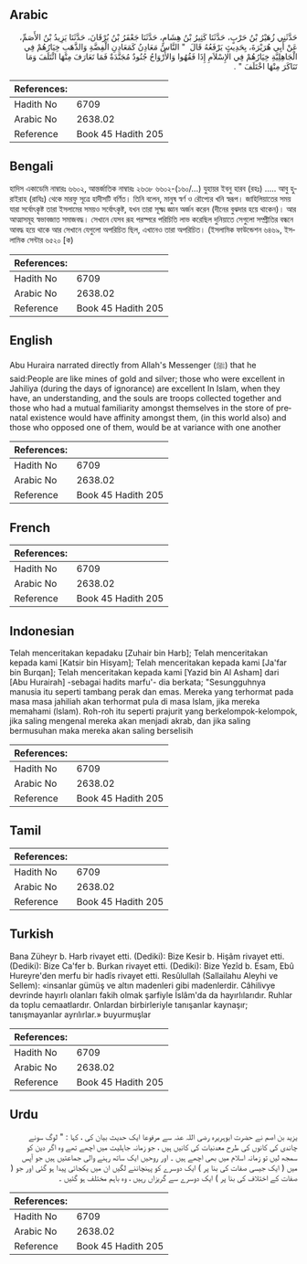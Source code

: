 ## Arabic


<div dir="rtl" lang="ar" style={{fontSize:'larger',backgroundColor:'#f8f9fa',padding:20}}>
حَدَّثَنِي زُهَيْرُ بْنُ حَرْبٍ، حَدَّثَنَا كَثِيرُ بْنُ هِشَامٍ، حَدَّثَنَا جَعْفَرُ بْنُ بُرْقَانَ، حَدَّثَنَا يَزِيدُ بْنُ الأَصَمِّ، عَنْ أَبِي هُرَيْرَةَ، بِحَدِيثٍ يَرْفَعُهُ قَالَ ‏ "‏ النَّاسُ مَعَادِنُ كَمَعَادِنِ الْفِضَّةِ وَالذَّهَبِ خِيَارُهُمْ فِي الْجَاهِلِيَّةِ خِيَارُهُمْ فِي الإِسْلاَمِ إِذَا فَقُهُوا وَالأَرْوَاحُ جُنُودٌ مُجَنَّدَةٌ فَمَا تَعَارَفَ مِنْهَا ائْتَلَفَ وَمَا تَنَاكَرَ مِنْهَا اخْتَلَفَ ‏"‏ ‏.‏
</div>
<div style={{backgroundColor:'#f8f9fa',padding:20, marginBottom: 10}}><table> <thead> <tr> <th>References:</th> <th></th> </tr> </thead> <tbody><tr><td>Hadith No</td><td>6709</td></tr><tr><td>Arabic No</td><td>2638.02</td></tr><tr><td>Reference</td><td>Book 45 Hadith 205</td></tr></tbody></table></div>

## Bengali


<div dir="ltr" lang="bn" style={{fontSize:'larger',backgroundColor:'#f8f9fa',padding:20}}>
হাদিস একাডেমি নাম্বারঃ ৬৬০২, আন্তর্জাতিক নাম্বারঃ ২৬৩৮ ৬৬০২-(১৬০/...) যুহায়র ইবনু হারব (রহঃ) ..... আবু হুরাইরাহ (রাযিঃ) থেকে মারফু সূত্রে হাদীসটি বর্ণিত। তিনি বলেন, মানুষ স্বর্ণ ও রৌপ্যের খনি স্বরূপ। জাহিলিয়াতের সময় যারা সর্বোৎকৃষ্ট তারা ইসলামের সময়ও সর্বোৎকৃষ্ট, যখন তারা সূক্ষ্ম জ্ঞান অর্জন করেন (দীনের বুঝদার হয়ে থাকেন)। আর আত্মাসমূহ স্বভাবজাত সমাজবদ্ধ। সেখানে যেসব রূহ পরস্পরে পরিচিতি লাভ করেছিল দুনিয়াতে সেগুলো সম্প্রীতির বন্ধনে আবদ্ধ হয়ে থাকে আর সেখানে যেগুলো অপরিচিত ছিল, এখানেও তারা অপরিচিত। (ইসলামিক ফাউন্ডেশন ৬৪৬৯, ইসলামিক সেন্টার ৬৫২০ [ক)
</div>
<div style={{backgroundColor:'#f8f9fa',padding:20, marginBottom: 10}}><table> <thead> <tr> <th>References:</th> <th></th> </tr> </thead> <tbody><tr><td>Hadith No</td><td>6709</td></tr><tr><td>Arabic No</td><td>2638.02</td></tr><tr><td>Reference</td><td>Book 45 Hadith 205</td></tr></tbody></table></div>

## English


<div dir="ltr" lang="en" style={{fontSize:'larger',backgroundColor:'#f8f9fa',padding:20}}>
Abu Huraira narrated directly from Allah's Messenger (ﷺ) that he said:People are like mines of gold and silver; those who were excellent in Jahiliya (during the days of ignorance) are excellent In Islam, when they have, an understanding, and the souls are troops collected together and those who had a mutual familiarity amongst themselves in the store of prenatal existence would have affinity amongst them, (in this world also) and those who opposed one of them, would be at variance with one another
</div>
<div style={{backgroundColor:'#f8f9fa',padding:20, marginBottom: 10}}><table> <thead> <tr> <th>References:</th> <th></th> </tr> </thead> <tbody><tr><td>Hadith No</td><td>6709</td></tr><tr><td>Arabic No</td><td>2638.02</td></tr><tr><td>Reference</td><td>Book 45 Hadith 205</td></tr></tbody></table></div>

## French


<div dir="ltr" lang="fr" style={{fontSize:'larger',backgroundColor:'#f8f9fa',padding:20}}>

</div>
<div style={{backgroundColor:'#f8f9fa',padding:20, marginBottom: 10}}><table> <thead> <tr> <th>References:</th> <th></th> </tr> </thead> <tbody><tr><td>Hadith No</td><td>6709</td></tr><tr><td>Arabic No</td><td>2638.02</td></tr><tr><td>Reference</td><td>Book 45 Hadith 205</td></tr></tbody></table></div>

## Indonesian


<div dir="ltr" lang="id" style={{fontSize:'larger',backgroundColor:'#f8f9fa',padding:20}}>
Telah menceritakan kepadaku [Zuhair bin Harb]; Telah menceritakan kepada kami [Katsir bin Hisyam]; Telah menceritakan kepada kami [Ja'far bin Burqan]; Telah menceritakan kepada kami [Yazid bin Al Asham] dari [Abu Hurairah] -sebagai hadits marfu'- dia berkata; "Sesungguhnya manusia itu seperti tambang perak dan emas. Mereka yang terhormat pada masa masa jahiliah akan terhormat pula di masa lslam, jika mereka memahami (lslam). Roh-roh itu seperti prajurit yang berkelompok-kelompok, jika saling mengenal mereka akan menjadi akrab, dan jika saling bermusuhan maka mereka akan saling berselisih
</div>
<div style={{backgroundColor:'#f8f9fa',padding:20, marginBottom: 10}}><table> <thead> <tr> <th>References:</th> <th></th> </tr> </thead> <tbody><tr><td>Hadith No</td><td>6709</td></tr><tr><td>Arabic No</td><td>2638.02</td></tr><tr><td>Reference</td><td>Book 45 Hadith 205</td></tr></tbody></table></div>

## Tamil


<div dir="ltr" lang="ta" style={{fontSize:'larger',backgroundColor:'#f8f9fa',padding:20}}>

</div>
<div style={{backgroundColor:'#f8f9fa',padding:20, marginBottom: 10}}><table> <thead> <tr> <th>References:</th> <th></th> </tr> </thead> <tbody><tr><td>Hadith No</td><td>6709</td></tr><tr><td>Arabic No</td><td>2638.02</td></tr><tr><td>Reference</td><td>Book 45 Hadith 205</td></tr></tbody></table></div>

## Turkish


<div dir="ltr" lang="tr" style={{fontSize:'larger',backgroundColor:'#f8f9fa',padding:20}}>
Bana Züheyr b. Harb rivayet etti. (Dediki): Bize Kesir b. Hişâm rivayet etti. (Dediki): Bize Ca'fer b. Burkan rivayet etti. (Dediki): Bize Yezîd b. Esam, Ebû Hureyre'den merfu bir hadîs rivayet etti. Resûlullah (Sallailahu Aleyhi ve Sellem): «insanlar gümüş ve altın madenleri gibi madenlerdir. Câhilivye devrinde hayırlı olanları fakih olmak şarfiyle İslâm'da da hayırlılarıdır. Ruhlar da toplu cemaatlardır. Onlardan birbirleriyle tanışanlar kaynaşır; tanışmayanlar ayrılırlar.» buyurmuşlar
</div>
<div style={{backgroundColor:'#f8f9fa',padding:20, marginBottom: 10}}><table> <thead> <tr> <th>References:</th> <th></th> </tr> </thead> <tbody><tr><td>Hadith No</td><td>6709</td></tr><tr><td>Arabic No</td><td>2638.02</td></tr><tr><td>Reference</td><td>Book 45 Hadith 205</td></tr></tbody></table></div>

## Urdu


<div dir="rtl" lang="ur" style={{fontSize:'larger',backgroundColor:'#f8f9fa',padding:20}}>
یزید بن اصم نے حضرت ابوہریرہ رضی اللہ عنہ سے مرفوعا ایک حدیث بیان کی ، کہا : " لوگ سونے چاندی کی کانوں کی طرح معدنیات کی کانیں ہیں ، جو زمانہ جاہلیت میں اچھے تھے وہ اگر دین کو سمجھ لیں تو زمانہ اسلام میں بھی اچھے ہیں ۔ اور روحیں ایک ساتھ رہنے والی جماعتیں ہیں جو آپس میں ( ایک جیسی صفات کی بنا پر ) ایک دوسرے کو پہنچاننے لگیں ان میں یکجائی پیدا ہو گئی اور جو ( صفات کے اختلاف کی بنا پر ) ایک دوسرے سے گریزاں رہیں ، وہ باہم مختلف ہو گئیں ۔
</div>
<div style={{backgroundColor:'#f8f9fa',padding:20, marginBottom: 10}}><table> <thead> <tr> <th>References:</th> <th></th> </tr> </thead> <tbody><tr><td>Hadith No</td><td>6709</td></tr><tr><td>Arabic No</td><td>2638.02</td></tr><tr><td>Reference</td><td>Book 45 Hadith 205</td></tr></tbody></table></div>